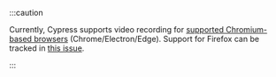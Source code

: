 :::caution

<Icon name="exclamation-triangle" /> Currently, Cypress supports video recording
for [supported Chromium-based browsers](/app/references/launching-browsers#Browsers)
(Chrome/Electron/Edge). Support for Firefox can be tracked in [this issue](https://github.com/cypress-io/cypress/issues/18415).

:::
